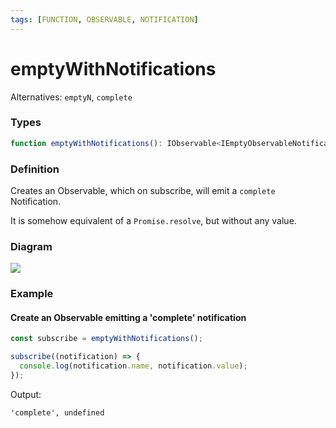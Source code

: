 ```yaml
---
tags: [FUNCTION, OBSERVABLE, NOTIFICATION]
---
```


# emptyWithNotifications

Alternatives: `emptyN`, `complete`

### Types

```ts
function emptyWithNotifications(): IObservable<IEmptyObservableNotifications>
```

### Definition

Creates an Observable, which on subscribe, will emit a `complete` Notification.

It is somehow equivalent of a `Promise.resolve`, but without any value.

### Diagram

![](example-diagram.svg)

### Example

#### Create an Observable emitting a 'complete' notification

```ts
const subscribe = emptyWithNotifications();

subscribe((notification) => {
  console.log(notification.name, notification.value);
});
```


Output:

```text
'complete', undefined
```
